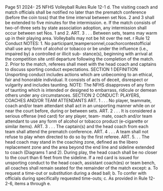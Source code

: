 Page 51 2024- 25 NFHS Volleyball Rules Rule 12-1 d. The visiting coach and match officials shall be notified no later than the prematch conference (before the coin toss) that the time interval between set Nos. 2 and 3 shall be extended to five minutes for the intermission. e. If the match consists of two-of-three sets by state association adoption, any intermission shall occur between set Nos. 1 and 2. ART. 3 . . . Between sets, teams may warm up in their playing area. Volleyballs may not be hit over the net. r Rule 12 Conduct NOTES: 1. No participant,teampersonnel,coachorcontestofficial shall use any form of alcohol or tobacco or be under the influence (i.e., impaired by) a controlled or illicit sub- stance(s), beginning with arrival at the competition site until departure following the completion of the match. 2. Prior to the match, referees shall meet with the head coach and captains to discuss sporting conduct expectations. SECTION 1 DEFINITION Unsporting conduct includes actions which are unbecoming to an ethical, fair and honorable individual. It consists of acts of deceit, disrespect or vulgarity and includes taunting. NOTE: The NFHS disapproves of any form of taunting which is intended or designed to embarrass, ridicule or demean others under any circumstances. SECTION 2 CONDUCT: PLAYERS, COACHES AND/OR TEAM ATTENDANTS ART. 1 . . . No player, teammate, coach and/or team attendant shall act in an unsporting manner while on or near the court before, during or between sets. ART. 2 . . . It is considered a serious offense (red card) for any player, team- mate, coach and/or team attendant to use any form of alcohol or tobacco product (e-cigarette or similar items). ART. 3 . . . The captain(s) and the head coach from each team shall attend the prematch conference. ART. 4 . . . A team shall not refuse to play when directed to do so by the first referee. ART. 5. . . The head coach may stand in the coaching zone, defined as the libero replacement zone and the area beyond the end line and sideline extended to coach (Diagrams 1 and 2). During play, the head coach shall be no closer to the court than 6 feet from the sideline. If a red card is issued for unsporting conduct to the head coach, assistant coach(es) or team bench, all coaches shall remain seated for the remainder of the match except: a. To request a time-out or substitution during a dead ball; b. To confer with officials during specifically requested time-outs; c. As provided in Rule 12-2-6, items a through e.